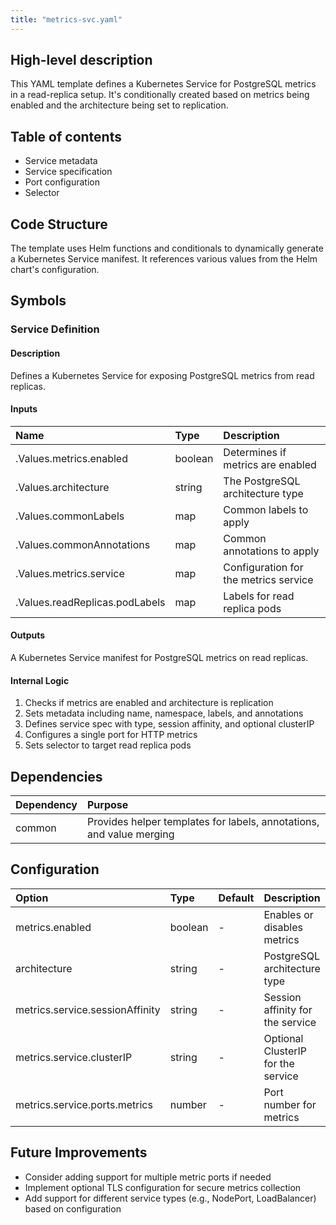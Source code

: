 ```yaml
---
title: "metrics-svc.yaml"
---
```


## High-level description
This YAML template defines a Kubernetes Service for PostgreSQL metrics in a read-replica setup. It's conditionally created based on metrics being enabled and the architecture being set to replication.

## Table of contents
- Service metadata
- Service specification
- Port configuration
- Selector

## Code Structure
The template uses Helm functions and conditionals to dynamically generate a Kubernetes Service manifest. It references various values from the Helm chart's configuration.

## Symbols

### Service Definition
#### Description
Defines a Kubernetes Service for exposing PostgreSQL metrics from read replicas.

#### Inputs
| Name | Type | Description |
|:-----|:-----|:------------|
| .Values.metrics.enabled | boolean | Determines if metrics are enabled |
| .Values.architecture | string | The PostgreSQL architecture type |
| .Values.commonLabels | map | Common labels to apply |
| .Values.commonAnnotations | map | Common annotations to apply |
| .Values.metrics.service | map | Configuration for the metrics service |
| .Values.readReplicas.podLabels | map | Labels for read replica pods |

#### Outputs
A Kubernetes Service manifest for PostgreSQL metrics on read replicas.

#### Internal Logic
1. Checks if metrics are enabled and architecture is replication
2. Sets metadata including name, namespace, labels, and annotations
3. Defines service spec with type, session affinity, and optional clusterIP
4. Configures a single port for HTTP metrics
5. Sets selector to target read replica pods

## Dependencies
| Dependency | Purpose |
|:-----------|:--------|
| common | Provides helper templates for labels, annotations, and value merging |

## Configuration
| Option | Type | Default | Description |
|:-------|:-----|:--------|:------------|
| metrics.enabled | boolean | - | Enables or disables metrics |
| architecture | string | - | PostgreSQL architecture type |
| metrics.service.sessionAffinity | string | - | Session affinity for the service |
| metrics.service.clusterIP | string | - | Optional ClusterIP for the service |
| metrics.service.ports.metrics | number | - | Port number for metrics |

## Future Improvements
- Consider adding support for multiple metric ports if needed
- Implement optional TLS configuration for secure metrics collection
- Add support for different service types (e.g., NodePort, LoadBalancer) based on configuration